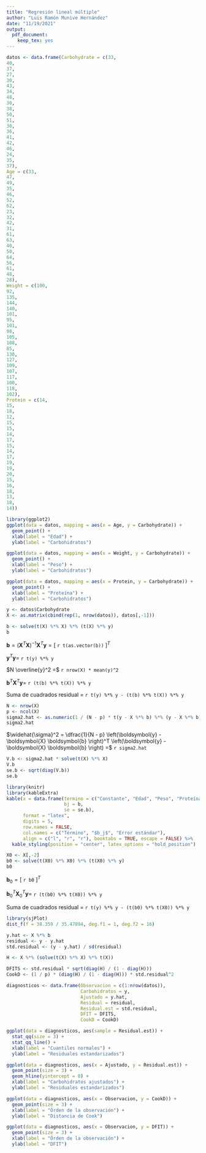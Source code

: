 ```yaml
---
title: "Regresión lineal múltiple"
author: "Luis Ramón Munive Hernández"
date: "11/19/2021"
output:
  pdf_document:
    keep_tex: yes
---
```


```r
datos <- data.frame(Carbohydrate = c(33,
40,
37,
27,
30,
43,
34,
48,
30,
38,
50,
51,
30,
36,
41,
42,
46,
24,
35,
37),
Age = c(33,
47,
49,
35,
46,
52,
62,
23,
32,
42,
31,
61,
63,
40,
50,
64,
56,
61,
48,
28),
Weight = c(100,
92,
135,
144,
140,
101,
95,
101,
98,
105,
108,
85,
130,
127,
109,
107,
117,
100,
118,
102),
Protein = c(14,
15,
18,
12,
15,
15,
14,
17,
15,
14,
17,
19,
19,
20,
15,
16,
18,
13,
18,
14))
```

```r
library(ggplot2)
ggplot(data = datos, mapping = aes(x = Age, y = Carbohydrate)) +
  geom_point() +
  xlab(label = "Edad") +
  ylab(label = "Carbohidratos")

ggplot(data = datos, mapping = aes(x = Weight, y = Carbohydrate)) +
  geom_point() +
  xlab(label = "Peso") +
  ylab(label = "Carbohidratos")

ggplot(data = datos, mapping = aes(x = Protein, y = Carbohydrate)) +
  geom_point() +
  xlab(label = "Proteína") +
  ylab(label = "Carbohidratos")
```

```r
y <- datos$Carbohydrate
X <- as.matrix(cbind(rep(1, nrow(datos)), datos[,-1]))
```

```r
b <- solve(t(X) %*% X) %*% (t(X) %*% y)
b
```

$\boldsymbol{b} = \left(\boldsymbol{X}^T \boldsymbol{X}\right)^{-1} \boldsymbol{X}^T \boldsymbol{y} = [$ `r t(as.vector(b))` $]^T$

$\boldsymbol{y}^T \boldsymbol{y} =$ `r t(y) %*% y`

$N \overline{y}^2 =$ `r nrow(X) * mean(y)^2`

$\boldsymbol{b}^T \boldsymbol{X}^T \boldsymbol{y} =$ `r (t(b) %*% t(X)) %*% y`

Suma de cuadrados residual $=$ `r t(y) %*% y - (t(b) %*% t(X)) %*% y`

```r
N <- nrow(X)
p <- ncol(X)
sigma2.hat <- as.numeric(1 / (N - p) * t(y - X %*% b) %*% (y - X %*% b))
sigma2.hat
```

$\widehat{\sigma}^2 = \dfrac{1}{N - p} \left(\boldsymbol{y} - \boldsymbol{X} \boldsymbol{b} \right)^T \left(\boldsymbol{y} - \boldsymbol{X} \boldsymbol{b} \right) =$ `r sigma2.hat`

```r
V.b <- sigma2.hat * solve(t(X) %*% X)
V.b
se.b <- sqrt(diag(V.b))
se.b
```

```r
library(knitr)
library(kableExtra)
kable(x = data.frame(termino = c("Constante", "Edad", "Peso", "Proteína"),
                     bj = b,
                     se = se.b),
      format = "latex",
      digits = 5,
      row.names = FALSE,
      col.names = c("Término", "$b_j$", "Error estándar"),
      align = c("l", "r", "r"), booktabs = TRUE, escape = FALSE) %>%
  kable_styling(position = "center", latex_options = "hold_position")
```

```r
X0 <- X[,-2]
b0 <- solve(t(X0) %*% X0) %*% (t(X0) %*% y)
b0
```

$\boldsymbol{b}_0 =[$ `r b0` $]^T$

$\boldsymbol{b}_0^T \boldsymbol{X}_0^T \boldsymbol{y} =$ `r (t(b0) %*% t(X0)) %*% y`

Suma de cuadrados residual $=$ `r t(y) %*% y - (t(b0) %*% t(X0)) %*% y`

```r
library(sjPlot)
dist_f(f = 38.359 / 35.47894, deg.f1 = 1, deg.f2 = 16)
```

```r
y.hat <- X %*% b
residual <- y - y.hat
std.residual <- (y - y.hat) / sd(residual)

H <- X %*% (solve(t(X) %*% X) %*% t(X))

DFITS <- std.residual * sqrt(diag(H) / (1 - diag(H)))
CookD <- (1 / p) * (diag(H) / (1 - diag(H))) * std.residual^2
```

```r
diagnosticos <- data.frame(Observacion = c(1:nrow(datos)),
                           Carbohidratos = y,
                           Ajustado = y.hat,
                           Residual = residual,
                           Residual.est = std.residual,
                           DFIT = DFITS,
                           CookD = CookD)
```

```r
ggplot(data = diagnosticos, aes(sample = Residual.est)) +
  stat_qq(size = 3) +
  stat_qq_line() +
  xlab(label = "Cuantiles normales") +
  ylab(label = "Residuales estandarizados")
```

```r
ggplot(data = diagnosticos, aes(x = Ajustado, y = Residual.est)) +
  geom_point(size = 3) +
  geom_hline(yintercept = 0) +
  xlab(label = "Carbohidratos ajustados") +
  ylab(label = "Residuales estandarizados")
```

```r
ggplot(data = diagnosticos, aes(x = Observacion, y = CookD)) +
  geom_point(size = 3) +
  xlab(label = "Órden de la observación") +
  ylab(label = "Distancia de Cook")
```

```r
ggplot(data = diagnosticos, aes(x = Observacion, y = DFIT)) +
  geom_point(size = 3) +
  xlab(label = "Órden de la observación") +
  ylab(label = "DFIT")
```

